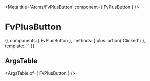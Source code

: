 
<Meta title='Atoms/FvPlusButton' component={ FvPlusButton } />

# FvPlusButton

<Canvas>
<Story name='Common' height='150px'>{{
  components: { FvPlusButton },
  methods: {
    plus: action('Clicked')
  },
  template: `<FvPlusButton
    @button:plus="plus"
  >
  </FvPlusButton>`
}}</Story>
</Canvas>

## ArgsTable

<ArgsTable of={ FvPlusButton } />
